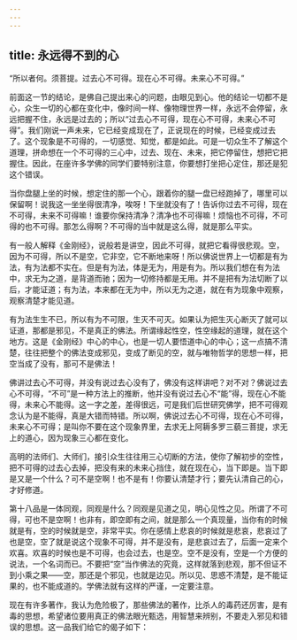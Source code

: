 ```yaml
---
---
---
```

title: 永远得不到的心
---




“所以者何。须菩提。过去心不可得。现在心不可得。未来心不可得。”

前面这一节的结论，是佛自己提出来心的问题，由眼见到心。他的结论一切都不是心，众生一切的心都在变化中，像时间一样、像物理世界一样，永远不会停留，永远把握不住，永远是过去的；所以“过去心不可得，现在心不可得，未来心不可得”。我们刚说一声未来，它已经变成现在了，正说现在的时候，已经变成过去了。这个现象是不可得的，一切感觉、知觉，都是如此。可是一切众生不了解这个道理，拼命想在一个不可得的三心中，过去、现在、未来，把它停留住，想把它把握住。因此，在座许多学佛的同学们要特别注意，你要想打坐把心定住，那还是犯这个错误。

当你盘腿上坐的时候，想定住的那一个心，跟着你的腿一盘已经跑掉了，哪里可以保留啊！说我这一坐坐得很清净，唉呀！下坐就没有了！告诉你过去不可得，现在不可得，未来不可得嘛！谁要你保持清净？清净也不可得嘛！烦恼也不可得，不可得的也不可得。那怎么得啊？不可得的当中就是这么得，就是那么平实。

有一般人解释《金刚经》，说般若是讲空，因此不可得，就把它看得很悲观。空，因为不可得，所以不是空，它非空，它不断地来呀！所以佛说世界上一切都是有为法，有为法都不实在。但是有为法，体是无为，用是有为。所以我们想在有为法中，求无为之道，是背道而驰；因为一切修持都是无用。并不是把有为法切断了以后，才能证道；有为法，本来都在无为中，所以无为之道，就在有为现象中观察，观察清楚才能见道。

有为法生生不已，所以有为不可限，生灭不可灭。如果认为把生灭心断灭了就可以证道，那都是邪见，不是真正的佛法。所谓缘起性空，性空缘起的道理，就在这个地方。这是《金刚经》中心的中心，也是一切人要悟道中心的中心；这一点搞不清楚，往往把整个的佛法变成邪见，变成了断见的空，就与唯物哲学的思想一样，把空当成了没有，那可不是佛法！

佛讲过去心不可得，并没有说过去心没有了，佛没有这样讲吧？对不对？佛说过去心不可得，“不可”是一种方法上的推断，他并没有说过去心不“能”得，现在心不能得，未来心不能得。这一字之差，差得很远，可是我们后世研究佛学，把不可得观念认为是不能得，真是大错而特错。所以啊，佛说过去心不可得，现在心不可得，未来心不可得；是叫你不要在这个现象界里，去求无上阿耨多罗三藐三菩提，求无上的道心，因为现象三心都在变化。

高明的法师们、大师们，接引众生往往用三心切断的方法，使你了解初步的空性，把不可得的过去心去掉，把没有来的未来心挡住，就在现在心，当下即是。当下即是又是一个什么？可不是空啊！也不是有！你要认清楚才行；要先认清自己的心，才好修道。

第十八品是一体同观，同观是什么？同观是见道之见，明心见性之见。所谓了不可得，可也不是空啊！也非有，即空即有之间，就是那么一个真现量，当你有的时候就是有，空的时候就是空，非常平实。你在感情上悲哀的时候就是悲哀，悲哀过了也是空，空了就是说这个现象不可得，并不是没有，是悲哀过去了，后面一定来个欢喜。欢喜的时候也是不可得，也会过去，也是空。空不是没有，空是一个方便的说法，一个名词而已。不要把“空”当作佛法的究竟，这样就落到悲观，那不但证不到小乘之果——空，那还是个邪见，也就是边见。所以见、思惑不清楚，是不能证果的，也不能成道的。学佛法就有这样的严谨，一定要注意。

现在有许多著作，我认为危险极了，那些佛法的著作，比杀人的毒药还厉害，是有毒的思想，希望诸位要用真正的佛法眼光甄选，用智慧来辨别，不要走入邪见和错误的思想。这一品我们给它的偈子如下：